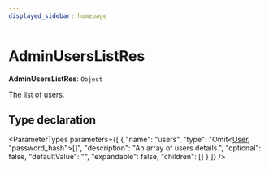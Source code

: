 ```yaml
---
displayed_sidebar: homepage
---
```



# AdminUsersListRes

 **AdminUsersListRes**: `Object`

The list of users.

## Type declaration

<ParameterTypes parameters={[
  {
    "name": "users",
    "type": "Omit&#60;[User](../../entities/classes/entities.User.mdx), \"password_hash\"&#62;[]",
    "description": "An array of users details.",
    "optional": false,
    "defaultValue": "",
    "expandable": false,
    "children": []
  }
]} />
